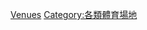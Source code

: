 {{Portal|冰球}}
{{Commons category|Ice hockey venues}}

[[Category:冰球|Venues]]
[[Category:各類體育場地|Category:各類體育場地]]